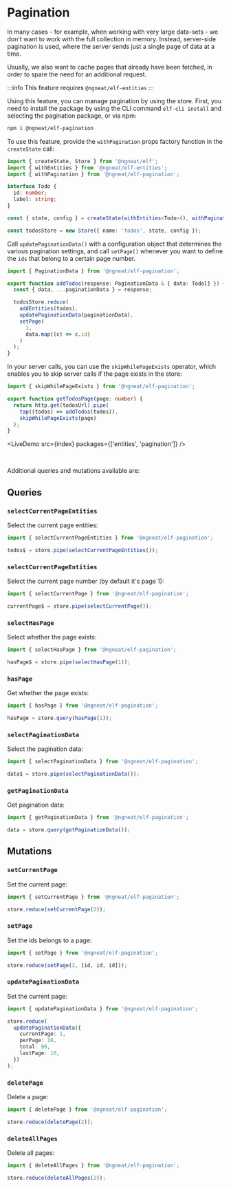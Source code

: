 # Pagination


In many cases - for example, when working with very large data-sets - we don't want to work with the full collection in memory. 
Instead, server-side pagination is used, where the server sends just a single page of data at a time.

Usually, we also want to cache pages that already have been fetched, in order to spare the need for an additional request.

:::info
This feature requires `@ngneat/elf-entities`
:::

Using this feature, you can manage pagination by using the store. First, you need to install the package by using 
the CLI command `elf-cli install` and selecting the pagination package, or via npm:

```bash
npm i @ngneat/elf-pagination
```

To use this feature, provide the `withPagination` props factory function in the `createState` call:

```ts
import { createState, Store } from '@ngneat/elf';
import { withEntities } from '@ngneat/elf-entities';
import { withPagination } from '@ngneat/elf-pagination';

interface Todo {
  id: number;
  label: string;
}

const { state, config } = createState(withEntities<Todo>(), withPagination());

const todosStore = new Store({ name: 'todos', state, config });
```

Call `updatePaginationData()` with a configuration object that determines the various pagination settings, and call `setPage()` whenever you want to define the `ids` that belong to a certain page number.

```ts title="todos.repository"
import { PaginationData } from '@ngneat/elf-pagination';

export function addTodos(response: PaginationData & { data: Todo[] }) {
  const { data, ...paginationData } = response;

  todosStore.reduce(
    addEntities(todos),
    updatePaginationData(paginationData),
    setPage(
      1,
      data.map((c) => c.id)
    )
  );
}
```

In your server calls, you can use the `skipWhilePageExists` operator, which enables you to skip server calls
if the page exists in the store:

```ts
import { skipWhilePageExists } from '@ngneat/elf-pagination';

export function getTodosPage(page: number) {
  return http.get(todosUrl).pipe(
    tap((todos) => addTodos(todos)),
    skipWhilePageExists(page)
  );
}
```

<LiveDemo src={index} packages={['entities', 'pagination']} />

<br />

Additional queries and mutations available are:

## Queries

### `selectCurrentPageEntities`

Select the current page entities:

```ts
import { selectCurrentPageEntities } from '@ngneat/elf-pagination';

todos$ = store.pipe(selectCurrentPageEntities());
```

### `selectCurrentPageEntities`

Select the current page number (by default it's page 1):

```ts
import { selectCurrentPage } from '@ngneat/elf-pagination';

currentPage$ = store.pipe(selectCurrentPage());
```

### `selectHasPage`

Select whether the page exists:

```ts
import { selectHasPage } from '@ngneat/elf-pagination';

hasPage$ = store.pipe(selectHasPage(1));
```

### `hasPage`

Get whether the page exists:

```ts
import { hasPage } from '@ngneat/elf-pagination';

hasPage = store.query(hasPage(1));
```

### `selectPaginationData`

Select the pagination data:

```ts
import { selectPaginationData } from '@ngneat/elf-pagination';

data$ = store.pipe(selectPaginationData());
```

### `getPaginationData`

Get pagination data:

```ts
import { getPaginationData } from '@ngneat/elf-pagination';

data = store.query(getPaginationData());
```

## Mutations

### `setCurrentPage`

Set the current page:

```ts
import { setCurrentPage } from '@ngneat/elf-pagination';

store.reduce(setCurrentPage(2));
```

### `setPage`

Set the ids belongs to a page:

```ts
import { setPage } from '@ngneat/elf-pagination';

store.reduce(setPage(2, [id, id, id]));
```

### `updatePaginationData`

Set the current page:

```ts
import { updatePaginationData } from '@ngneat/elf-pagination';

store.reduce(
  updatePaginationData({
    currentPage: 1,
    perPage: 10,
    total: 96,
    lastPage: 10,
  })
);
```

### `deletePage`

Delete a page:

```ts
import { deletePage } from '@ngneat/elf-pagination';

store.reduce(deletePage(2));
```

### `deleteAllPages`

Delete all pages:

```ts
import { deleteAllPages } from '@ngneat/elf-pagination';

store.reduce(deleteAllPages(2));
```
